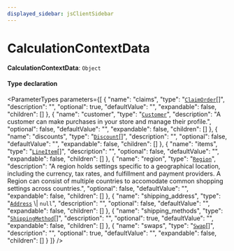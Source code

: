 ```yaml
---
displayed_sidebar: jsClientSidebar
---
```



# CalculationContextData

 **CalculationContextData**: `Object`

#### Type declaration

<ParameterTypes parameters={[
  {
    "name": "claims",
    "type": "[`ClaimOrder`](../classes/internal.ClaimOrder.mdx)[]",
    "description": "",
    "optional": true,
    "defaultValue": "",
    "expandable": false,
    "children": []
  },
  {
    "name": "customer",
    "type": "[`Customer`](../classes/internal.Customer.mdx)",
    "description": "A customer can make purchases in your store and manage their profile.",
    "optional": false,
    "defaultValue": "",
    "expandable": false,
    "children": []
  },
  {
    "name": "discounts",
    "type": "[`Discount`](../classes/internal.Discount-1.mdx)[]",
    "description": "",
    "optional": false,
    "defaultValue": "",
    "expandable": false,
    "children": []
  },
  {
    "name": "items",
    "type": "[`LineItem`](../classes/internal.LineItem.mdx)[]",
    "description": "",
    "optional": false,
    "defaultValue": "",
    "expandable": false,
    "children": []
  },
  {
    "name": "region",
    "type": "[`Region`](../classes/internal.Region.mdx)",
    "description": "A region holds settings specific to a geographical location, including the currency, tax rates, and fulfillment and payment providers. A Region can consist of multiple countries to accomodate common shopping settings across countries.",
    "optional": false,
    "defaultValue": "",
    "expandable": false,
    "children": []
  },
  {
    "name": "shipping_address",
    "type": "[`Address`](../classes/internal.Address.mdx) \\| ``null``",
    "description": "",
    "optional": false,
    "defaultValue": "",
    "expandable": false,
    "children": []
  },
  {
    "name": "shipping_methods",
    "type": "[`ShippingMethod`](../classes/internal.ShippingMethod-4.mdx)[]",
    "description": "",
    "optional": true,
    "defaultValue": "",
    "expandable": false,
    "children": []
  },
  {
    "name": "swaps",
    "type": "[`Swap`](../classes/internal.Swap.mdx)[]",
    "description": "",
    "optional": true,
    "defaultValue": "",
    "expandable": false,
    "children": []
  }
]} />
